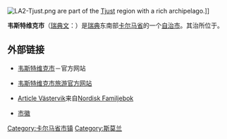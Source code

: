 {{Infobox Kommun|
fullname=Västerviks kommun|
coatofarms=[[File:Västervik_vapen.svg|100px]]|
county=[[卡尔马省|卡尔马省]]|
province=[[斯莫兰|斯莫兰]]|
capital={{link-en|韦斯特维克|Västervik}}|
map=[[File:Västervik_Municipality_in_Kalmar_County.png|200px]]|
arearank=第45名|
area=2,035.36|
arealand=1,881.91|
populationrank=第67名|
population=36,400|
densityrank=第175名|
populationdensity=19.3|
website=http://www.vastervik.se/|
footnotes=面积与人口统计数据来自[[瑞典统计局|瑞典统计局]]，截至2006年12月31日}}
[[File:LA2-Tjust.png|thumb]] are part of the [[Tjust|Tjust]] region with a rich archipelago.]]

'''韦斯特维克市'''（[[瑞典文|瑞典文]]：{{lang|sv|''Västerviks kommun''}}）是[[瑞典|瑞典]]东南部[[卡尔马省|卡尔马省]]的一个[[瑞典自治市|自治市]]。其治所位于{{link-en|韦斯特维克|Västervik}}。

== 外部链接 ==
* {{sv}}[http://www.vastervik.se/ 韦斯特维克市]－官方网站
* {{sv}}{{en}}{{de}}[http://turist.vastervik.se/ 韦斯特维克市旅游官方网站]
* {{sv icon}} [http://runeberg.org/nfcm/0216.html Article Västervik]来自[[Nordisk_Familjebok|Nordisk Familjebok]]
* {{sv}}[http://www.ngw.nl/int/zwe/v/vastervi.htm 市徽]

{{Kalmar County}}
{{Localities in Västervik Municipality}}

{{DEFAULTSORT:Vastervik Municipality}}

[[Category:卡尔马省市镇|Category:卡尔马省市镇]]
[[Category:斯莫兰|Category:斯莫兰]]